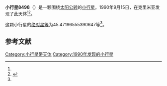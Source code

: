 {{Infobox planet
| bgcolour = #FFFFC0
| name = 8498 Ufa
| symbol = 
| image = 
| caption = 
| discovery = yes
| discovery_ref = 
| discoverer = {{link-en|柳德米拉·瓦斯列娜·朱然勒娃|Lyudmila Vasilyevna Zhuravleva}}
| discovery_site = [[克里米亚|克里米亚]] 
| discovered = 1990年9月15日
| designations = yes
| mp_name = 
| named_after = 
| alt_names = 1990 RM17/ 1977 DL5 / 1982 DE2 / 1990 SW19 / 1990 UA12
| mp_category = [[主带小行星|主带小行星]]
| orbit_ref = <ref name="a">[http://ssd.jpl.nasa.gov/sbdb.cgi?sstr=8498 8498 Ufa] {{Wayback|url=http://ssd.jpl.nasa.gov/sbdb.cgi?sstr=8498 |date=20140902014634 }}，小行星數據庫瀏覽器（JPL Small-Body Database Browser）－[[美国国家航空航天局|美国国家航空航天局]]喷气推进实验室</ref>
| epoch = 2456400.5 (2013年4月18日更新)
| aphelion = {{convert|3.344800021319545|AU|km|3|abbr=on|lk=out}}
| perihelion = {{convert|2.6444731113344|AU|km|3|abbr=on}}
| semimajor = {{convert|2.994636566326973|AU|km|3|abbr=on}}
| eccentricity = 0.116930201
| period = 1892.84308 [[日|日]]<br />5.18[[儒略年|儒略年]]
| avg_speed = 
| inclination = 10.24656595592969
| asc_node = 342.6966092090893
| mean_anomaly = 
| arg_peri = 45.47196555390647
| satellites = 
| physical_characteristics = yes
| dimensions = 
| mass = 
| density = 
| surface_grav = 
| escape_velocity = 
| sidereal_day = 
| axial_tilt = 
| pole_ecliptic_lat = 
| pole_ecliptic_lon = 
| albedo = 
| temperatures= 
| temp_name1 = 
| mean_temp_1 = 
| max_temp_1 = 
| temp_name2 = 
| max_temp_2 = 
| spectral_type = 
| abs_magnitude = 45.47196555390647
}}

'''小行星8498'''（{{lang-en|8498 Ufa}}）是一颗围绕[[太阳|太阳]][[公转|公转]]的[[小行星|小行星]]。1990年9月15日，{{link-en|柳德米拉·瓦斯列娜·朱然勒娃|Lyudmila Vasilyevna Zhuravleva}}在克里米亚发现了此天体<ref name="a" /><ref>{{cite news|title=小行星列表|url=http://cfa-www.harvard.edu/iau/lists/NumberedMPs.txt|accessdate=2013-07-08|newspaper=哈佛大学|archive-date=2008-05-17|archive-url=https://web.archive.org/web/20080517010638/http://cfa-www.harvard.edu/iau/lists/NumberedMPs.txt|dead-url=no}}</ref>。

这颗小行星的[[绝对星等|绝对星等]]为45.47196555390647等<ref name="a" />。

==参考文献==
{{reflist}}
{{Minor Planet Number|[[小行星8497|小行星8497]]|[[小行星8499|小行星8499]]}}

{{小天体}}

[[Category:小行星带天体|Category:小行星带天体]]
[[Category:1990年发现的小行星|Category:1990年发现的小行星]]

{{asteroid-stub}}